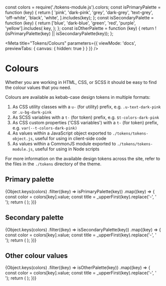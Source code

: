 const colors = require('./tokens-module.js').colors;
const isPrimaryPalette = function (key) {
  return [
    'pink',
    'dark-pink',
    'grey',
    'dark-grey',
    'text-grey',
    'off-white',
    'black',
    'white',
  ].includes(key);
};
const isSecondaryPalette = function (key) {
  return ['blue', 'dark-blue', 'green', 'red', 'purple', 'yellow'].includes(
    key,
  );
};
const isOtherPalette = function (key) {
  return !(isPrimaryPalette(key) || isSecondaryPalette(key));
};

<Meta
  title="Tokens/Colours"
  parameters={{ viewMode: 'docs', previewTabs: { canvas: { hidden: true } } }}
/>

# Colours

Whether you are working in HTML, CSS, or SCSS it should be easy to find the
colour values that you need.

Colours are available as kebab-case design tokens in multiple formats:

1. As CSS utility classes with a `u-` (for utility) prefix, e.g.
   `.u-text-dark-pink` or `.u-bg-dark-pink`
2. As SCSS variables with a `t-` (for token) prefix, e.g. `$t-colors-dark-pink`
3. As CSS custom properties ('CSS variables') with a `t-` (for token) prefix,
   e.g. `var(--t-colors-dark-pink)`
4. As values within a JavaScript object exported to `./tokens/tokens-object.js`,
   useful for using in client-side code
5. As values within a CommonJS module exported to `./tokens/tokens-module.js`,
   useful for using in Node scripts

For more information on the available design tokens across the site, refer to
the files in the `./tokens` directory of the theme.

## Primary palette

<ColorPalette>
  {Object.keys(colors)
    .filter((key) => isPrimaryPalette(key))
    .map((key) => {
      const color = colors[key].value;
      const title = _upperFirst(key).replace('-', ' ');
      return (
        <ColorItem
          key={key}
          title={title}
          subtitle={key}
          colors={{ [key]: color }}
        />
      );
    })}
</ColorPalette>

## Secondary palette

<ColorPalette>
  {Object.keys(colors)
    .filter((key) => isSecondaryPalette(key))
    .map((key) => {
      const color = colors[key].value;
      const title = _upperFirst(key).replace('-', ' ');
      return (
        <ColorItem
          key={key}
          title={title}
          subtitle={key}
          colors={{ [key]: color }}
        />
      );
    })}
</ColorPalette>

## Other colour values

<ColorPalette>
  {Object.keys(colors)
    .filter((key) => isOtherPalette(key))
    .map((key) => {
      const color = colors[key].value;
      const title = _upperFirst(key).replace('-', ' ');
      return (
        <ColorItem
          key={key}
          title={title}
          subtitle={key}
          colors={{ [key]: color }}
        />
      );
    })}
</ColorPalette>
